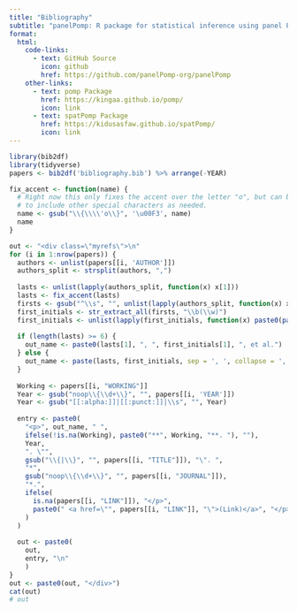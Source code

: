 ```yaml
---
title: "Bibliography"
subtitle: "panelPomp: R package for statistical inference using panel POMPs"
format:
  html:
    code-links:
      - text: GitHub Source
        icon: github
        href: https://github.com/panelPomp-org/panelPomp
    other-links:
      - text: pomp Package
        href: https://kingaa.github.io/pomp/
        icon: link
      - text: spatPomp Package
        href: https://kidusasfaw.github.io/spatPomp/
        icon: link
---
```


```r
library(bib2df)
library(tidyverse)
papers <- bib2df('bibliography.bib') %>% arrange(-YEAR)

fix_accent <- function(name) {
  # Right now this only fixes the accent over the letter "o", but can be modified 
  # to include other special characters as needed. 
  name <- gsub("\\{\\\\'o\\}", '\u00F3', name)
  name
}

```

```r
out <- "<div class=\"myrefs\">\n" 
for (i in 1:nrow(papers)) {
  authors <- unlist(papers[[i, 'AUTHOR']])
  authors_split <- strsplit(authors, ",")
  
  lasts <- unlist(lapply(authors_split, function(x) x[1]))
  lasts <- fix_accent(lasts)
  firsts <- gsub("^\\s", "", unlist(lapply(authors_split, function(x) x[2])))
  first_initials <- str_extract_all(firsts, "\\b(\\w)")
  first_initials <- unlist(lapply(first_initials, function(x) paste0(paste0(x, collapse = ". "), ".")))
  
  if (length(lasts) >= 6) {
    out_name <- paste0(lasts[1], ", ", first_initials[1], ", et al.")
  } else {
    out_name <- paste(lasts, first_initials, sep = ', ', collapse = ', ')
  }
  
  Working <- papers[[i, "WORKING"]]
  Year <- gsub("noop\\{\\d+\\}", "", papers[[i, 'YEAR']])
  Year <- gsub("[[:alpha:]]|[[:punct:]]|\\s", "", Year)
  
  entry <- paste0(
    "<p>", out_name, " ", 
    ifelse(!is.na(Working), paste0("**", Working, "**. "), ""),
    Year, 
    ". \"",
    gsub("\\{|\\}", "", papers[[i, "TITLE"]]), "\". ",
    "*", 
    gsub("noop\\{\\d+\\}", "", papers[[i, "JOURNAL"]]),
    "*.", 
    ifelse(
      is.na(papers[[i, "LINK"]]), "</p>", 
      paste0(" <a href=\"", papers[[i, "LINK"]], "\">(Link)</a>", "</p>")
    )
  )
  
  out <- paste0(
    out, 
    entry, "\n"
    )
}
out <- paste0(out, "</div>")
cat(out)
# out
```
